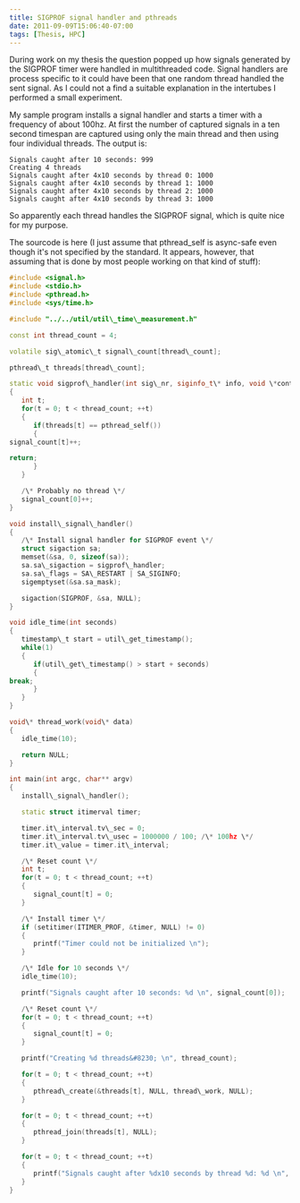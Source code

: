 ```yaml
---
title: SIGPROF signal handler and pthreads
date: 2011-09-09T15:06:40-07:00
tags: [Thesis, HPC]
---
```

During work on my thesis the question popped up how signals generated by the SIGPROF timer were handled in multithreaded code. Signal handlers are process specific to it could have been that one random thread handled the sent signal. As I could not a find a suitable explanation in the intertubes I performed a small experiment.

My sample program installs a signal handler and starts a timer with a frequency of about 100hz. At first the number of captured signals in a ten second timespan are captured using only the main thread and then using four individual threads. The output is:

```
Signals caught after 10 seconds: 999
Creating 4 threads
Signals caught after 4x10 seconds by thread 0: 1000
Signals caught after 4x10 seconds by thread 1: 1000
Signals caught after 4x10 seconds by thread 2: 1000
Signals caught after 4x10 seconds by thread 3: 1000
```

So apparently each thread handles the SIGPROF signal, which is quite nice for my purpose.

The sourcode is here (I just assume that pthread_self is async-safe even though it's not specified by the standard. It appears, however, that assuming that is done by most people working on that kind of stuff):

```cpp
#include <signal.h>
#include <stdio.h>
#include <pthread.h>
#include <sys/time.h>

#include "../../util/util\_time\_measurement.h"

const int thread_count = 4;

volatile sig\_atomic\_t signal\_count[thread\_count];

pthread\_t threads[thread\_count];

static void sigprof\_handler(int sig\_nr, siginfo_t\* info, void \*context)
{
   int t;
   for(t = 0; t < thread_count; ++t)
   {
      if(threads[t] == pthread_self())
      {
signal_count[t]++;

return;
      }
   }

   /\* Probably no thread \*/
   signal_count[0]++;
}

void install\_signal\_handler()
{
   /\* Install signal handler for SIGPROF event \*/
   struct sigaction sa;
   memset(&sa, 0, sizeof(sa));
   sa.sa\_sigaction = sigprof\_handler;
   sa.sa\_flags = SA\_RESTART | SA_SIGINFO;
   sigemptyset(&sa.sa_mask);

   sigaction(SIGPROF, &sa, NULL);
}

void idle_time(int seconds)
{
   timestamp\_t start = util\_get_timestamp();
   while(1)
   {
      if(util\_get\_timestamp() > start + seconds)
      {
break;
      }
   }
}

void\* thread_work(void\* data)
{
   idle_time(10);

   return NULL;
}

int main(int argc, char** argv)
{
   install\_signal\_handler();

   static struct itimerval timer;

   timer.it\_interval.tv\_sec = 0;
   timer.it\_interval.tv\_usec = 1000000 / 100; /\* 100hz \*/
   timer.it\_value = timer.it\_interval;

   /\* Reset count \*/
   int t;
   for(t = 0; t < thread_count; ++t)
   {
      signal_count[t] = 0;
   }

   /\* Install timer \*/
   if (setitimer(ITIMER_PROF, &timer, NULL) != 0)
   {
      printf("Timer could not be initialized \n");
   }

   /\* Idle for 10 seconds \*/
   idle_time(10);

   printf("Signals caught after 10 seconds: %d \n", signal_count[0]);

   /\* Reset count \*/
   for(t = 0; t < thread_count; ++t)
   {
      signal_count[t] = 0;
   }

   printf("Creating %d threads&#8230; \n", thread_count);

   for(t = 0; t < thread_count; ++t)
   {
      pthread\_create(&threads[t], NULL, thread\_work, NULL);
   }

   for(t = 0; t < thread_count; ++t)
   {
      pthread_join(threads[t], NULL);
   }

   for(t = 0; t < thread_count; ++t)
   {
      printf("Signals caught after %dx10 seconds by thread %d: %d \n", thread\_count, t, signal\_count[t]);
   }
}
```